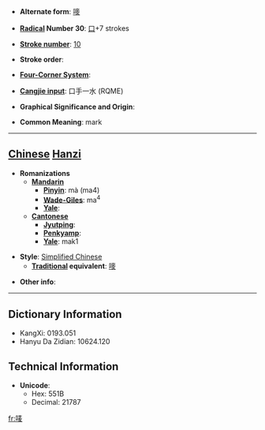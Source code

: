 * '''Alternate form''': [[嘜]]

* '''[[Wiktionary:Chinese radical index| Radical]] Number 30''': [[Wiktionary:Chinese radical index 口|口]]+7 strokes

* '''[[Wiktionary:Chinese total strokes index|Stroke number]]''': [[Wiktionary:Chinese total strokes index 10|10]]

* '''Stroke order''': 

* '''[[Wiktionary:Chinese four corner index|Four-Corner System]]''': 

* '''[[Wiktionary:Chinese Cangjie index|Cangjie input]]''': 口手一水 (RQME)

* '''Graphical Significance and Origin''': 

* '''Common Meaning''': mark

----

== [[Chinese]] [[Hanzi]] ==

* '''Romanizations'''
** '''[[Mandarin]]'''
*** '''[[Pinyin]]''': mà (ma4)
*** '''[[Wade-Giles]]''': ma<sup>4</sup>
*** '''[[Yale]]''': 
** '''[[Cantonese]]'''
*** '''[[Jyutping]]''':
*** '''[[Penkyamp]]''': 
*** '''[[Yale]]''': mak1

* '''Style''': [[Simplified Chinese]] 
** '''[[Traditional Chinese|Traditional]] equivalent''': [[嘜]]

* '''Other info''': 

----

== Dictionary Information ==

* KangXi: 0193.051
* Hanyu Da Zidian: 10624.120

== Technical Information ==

* '''Unicode''':
** Hex: 551B
** Decimal: 21787

[[fr:唛]]